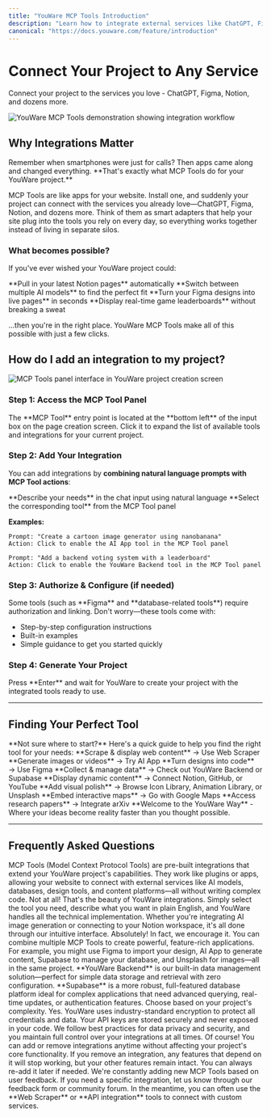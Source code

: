 ```yaml
---
title: "YouWare MCP Tools Introduction"
description: "Learn how to integrate external services like ChatGPT, Figma, Notion, and more into your YouWare project with MCP Tools. Simple setup, powerful connections."
canonical: "https://docs.youware.com/feature/introduction"
---
```


# Connect Your Project to Any Service

<Info>
  Connect your project to the services you love - ChatGPT, Figma, Notion, and dozens more.
</Info>

![YouWare MCP Tools demonstration showing integration workflow](/images/mcp-tools-demo.gif)

## Why Integrations Matter

<Tip>
  Remember when smartphones were just for calls? Then apps came along and changed everything. **That's exactly what MCP Tools do for your YouWare project.**
</Tip>

MCP Tools are like apps for your website. Install one, and suddenly your project can connect with the services you already love—ChatGPT, Figma, Notion, and dozens more. Think of them as smart adapters that help your site plug into the tools you rely on every day, so everything works together instead of living in separate silos.

### What becomes possible?

If you've ever wished your YouWare project could:

<CardGroup cols={2}>
  <Card title="Dynamic Content" icon="file-text">
    **Pull in your latest Notion pages** automatically
  </Card>
  <Card title="AI Models" icon="zap">
    **Switch between multiple AI models** to find the perfect fit
  </Card>
  <Card title="Design Integration" icon="palette">
    **Turn your Figma designs into live pages** in seconds
  </Card>
  <Card title="Real-time Data" icon="users">
    **Display real-time game leaderboards** without breaking a sweat
  </Card>
</CardGroup>

...then you're in the right place. YouWare MCP Tools make all of this possible with just a few clicks.

## How do I add an integration to my project?

![MCP Tools panel interface in YouWare project creation screen](/images/mcp-tools-panel.png)

### Step 1: Access the MCP Tool Panel

<Info>
  The **MCP Tool** entry point is located at the **bottom left** of the input box on the page creation screen. Click it to expand the list of available tools and integrations for your current project.
</Info>

### Step 2: Add Your Integration

You can add integrations by **combining natural language prompts with MCP Tool actions**:

<Steps>
  <Step title="Describe your needs">
    **Describe your needs** in the chat input using natural language
  </Step>
  <Step title="Select the tool">
    **Select the corresponding tool** from the MCP Tool panel
  </Step>
</Steps>

**Examples:**

<CodeGroup>

```text Example 1
Prompt: "Create a cartoon image generator using nanobanana"
Action: Click to enable the AI App tool in the MCP Tool panel
```


```text Example 2
Prompt: "Add a backend voting system with a leaderboard"
Action: Click to enable the YouWare Backend tool in the MCP Tool panel
```

</CodeGroup>

### Step 3: Authorize & Configure (if needed)

<Warning>
  Some tools (such as **Figma** and **database-related tools**) require authorization and linking. Don't worry—these tools come with:

  - Step-by-step configuration instructions
  - Built-in examples
  - Simple guidance to get you started quickly
</Warning>

### Step 4: Generate Your Project

<Tip>
  Press **Enter** and wait for YouWare to create your project with the integrated tools ready to use.
</Tip>

---

## Finding Your Perfect Tool

<Note>
  **Not sure where to start?** Here's a quick guide to help you find the right tool for your needs:
</Note>

<CardGroup cols={2}>
  <Card title="Web Content" icon="globe">
    **Scrape & display web content** → Use Web Scraper
  </Card>
  <Card title="AI Generation" icon="image">
    **Generate images or videos** → Try AI App
  </Card>
  <Card title="Design Tools" icon="palette">
    **Turn designs into code** → Use Figma
  </Card>
  <Card title="Data Management" icon="database">
    **Collect & manage data** → Check out YouWare Backend or Supabase
  </Card>
  <Card title="Dynamic Content" icon="file-text">
    **Display dynamic content** → Connect Notion, GitHub, or YouTube
  </Card>
  <Card title="Visual Polish" icon="paintbrush">
    **Add visual polish** → Browse Icon Library, Animation Library, or Unsplash
  </Card>
  <Card title="Maps" icon="map">
    **Embed interactive maps** → Go with Google Maps
  </Card>
  <Card title="Research" icon="book-open">
    **Access research papers** → Integrate arXiv
  </Card>
</CardGroup>

<Tip>
  **Welcome to the YouWare Way** - Where your ideas become reality faster than you thought possible.
</Tip>

---

## Frequently Asked Questions

<AccordionGroup>
  <Accordion title="What are MCP Tools?" icon="puzzle-piece">
    MCP Tools (Model Context Protocol Tools) are pre-built integrations that extend your YouWare project's capabilities. They work like plugins or apps, allowing your website to connect with external services like AI models, databases, design tools, and content platforms—all without writing complex code.
  </Accordion>
  <Accordion title="Do I need coding experience to use integrations?" icon="users">
    Not at all! That's the beauty of YouWare integrations. Simply select the tool you need, describe what you want in plain English, and YouWare handles all the technical implementation. Whether you're integrating AI image generation or connecting to your Notion workspace, it's all done through our intuitive interface.
  </Accordion>
  <Accordion title="Can I use multiple integrations in one project?" icon="zap">
    Absolutely! In fact, we encourage it. You can combine multiple MCP Tools to create powerful, feature-rich applications. For example, you might use Figma to import your design, AI App to generate content, Supabase to manage your database, and Unsplash for images—all in the same project.
  </Accordion>
  <Accordion title="What's the difference between YouWare Backend and Supabase?" icon="database">
    **YouWare Backend** is our built-in data management solution—perfect for simple data storage and retrieval with zero configuration. **Supabase** is a more robust, full-featured database platform ideal for complex applications that need advanced querying, real-time updates, or authentication features. Choose based on your project's complexity.
  </Accordion>
  <Accordion title="Are my API keys and data secure?" icon="shield">
    Yes. YouWare uses industry-standard encryption to protect all credentials and data. Your API keys are stored securely and never exposed in your code. We follow best practices for data privacy and security, and you maintain full control over your integrations at all times.
  </Accordion>
  <Accordion title="Can I remove an integration later?" icon="settings">
    Of course! You can add or remove integrations anytime without affecting your project's core functionality. If you remove an integration, any features that depend on it will stop working, but your other features remain intact. You can always re-add it later if needed.
  </Accordion>
  <Accordion title="What if the integration I need isn't available?" icon="globe">
    We're constantly adding new MCP Tools based on user feedback. If you need a specific integration, let us know through our feedback form or community forum. In the meantime, you can often use the **Web Scraper** or **API integration** tools to connect with custom services.
  </Accordion>
</AccordionGroup>
